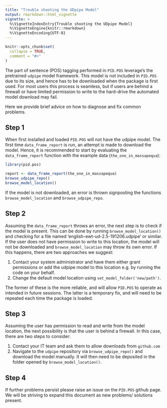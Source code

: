```yaml
---
title: "Trouble shooting the UDpipe Model"
output: rmarkdown::html_vignette
vignette: >
  %\VignetteIndexEntry{Trouble shooting the UDpipe Model}
  %\VignetteEngine{knitr::rmarkdown}
  %\VignetteEncoding{UTF-8}
---
```


```r
knitr::opts_chunk$set(
  collapse = TRUE,
  comment = "#>"
)
```

The part of sentence (POS) tagging performed in `PID.POS` leverage's the pretrained `udpipe` 
model framework.  This model is not included in `PID.POS` due to its size, and hence has 
to be downloaded when the package is first used.  For most users this process is seamless,
but if users are behind a firewall or have limited permission to write to the hard-drive 
the automated model download may fail.

Here we provide brief advice on how to diagnose and fix common problems. 

## Step 1

When first installed and loaded `PID.POS` will not have the udpipe model.  The first time 
`data_frame_report` is run, an attempt is made to download the model. Hence, it is recommended
to start by evaluating the `data_frame_report` function with the example data (`the_one_in_massapequa`):

```r
library(pid.pos)

report <- data_frame_report(the_one_in_massapequa)
browse_udpipe_repo()
browse_model_location()
```

If the model is not downloaded, an error is thrown signposting the functions `browse_model_location` 
and  `browse_udpipe_repo`.  

## Step 2

Assuming the `data_frame_report` throws an error, the next step is to check if the model is present.
This can be done by running `browse_model_location()` and checking for a file named 
'english-ewt-ud-2.5-191206.udpipe' or similar.  If the user does not have permission to 
write to this location, the model will not be downloaded and `browse_model_location` may 
throw its own error.  If this happens, there are two approaches we suggest:

1. Contact your system administrator and have them either grant permissions or add 
the udpipe model to this location e.g. by running the code on your behalf.
2. Change the default model location using `set_model_folder('new/path')`.

The former of these is the more reliable, and will allow `PID.POS` to operate 
as intended in future sessions.  The latter is a temporary fix, and will need to be
repeated each time the package is loaded.

## Step 3

Assuming the user has permission to read and write from the model location,
the next possibility is that the user is behind a firewall.  In this case, there are 
two steps to consider:

1. Contact your IT team and ask them to allow downloads from `github.com`
2. Navigate to the `udpipe` repository via `browse_udpipe_repo()` and download the 
model manually.  It will then need to be deposited in the folder opened by 
`browse_model_location()`.

## Step 4

If further problems persist please raise an issue on the `PID.POS` github page.  We will
be striving to expand this document as new problems/ solutions present.
